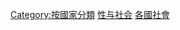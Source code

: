 {{Categories by country|nocat}}

[[Category:按國家分類|Category:按國家分類]]
[[Category:性与社会|]]
[[Category:各國社會|]]